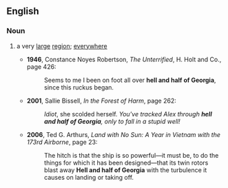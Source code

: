 ==English==
===Noun===
{{en-noun|sg=[[hell]] and [[half]] of [[Georgia]]|-}}

# {{idiom|US}} a very [[large]] [[region]]; [[everywhere]]
#* '''1946''', Constance Noyes Robertson, ''The Unterrified'', H. Holt and Co., page 426:
#*: Seems to me I been on foot all over '''hell and half of Georgia''', since this ruckus began.
#* '''2001''', Sallie Bissell, ''In the Forest of Harm'', page 262:
#*: ''Idiot'', she scolded herself.  ''You've tracked Alex through '''hell and half of Georgia''', only to fall in a stupid well!''
#* '''2006''', Ted G. Arthurs, ''Land with No Sun: A Year in Vietnam with the 173rd Airborne'', page 23:
#*: The hitch is that the ship is so powerful—it must be, to do the things for which it has been designed—that its twin rotors blast away '''Hell and half of Georgia''' with the turbulence it causes on landing or taking off.